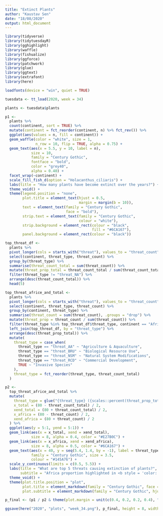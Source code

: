 ```yaml
---
title: "Extinct Plants"
author: "Kaustav Sen"
date: "18/08/2020"
output: html_document
---
```


```r
library(tidyverse)
library(tidytuesdayR)
library(gghighlight)
library(waffle)
library(fishualize)
library(ggforce)
library(patchwork)
library(glue)
library(ggtext)
library(extrafont)
library(here)

loadfonts(device = "win", quiet = TRUE)
```

```r
tuesdata <- tt_load(2020, week = 34)

plants <- tuesdata$plants
```

```r
p1 <- 
  plants %>% 
  count(continent, sort = TRUE) %>% 
  mutate(continent = fct_reorder(continent, n) %>% fct_rev()) %>% 
  ggplot(aes(values = n, fill = continent)) +
  geom_waffle(color = "white", size = 1, 
              n_row = 10, flip = TRUE, alpha = 0.75) +
  geom_text(aes(x = 5.5, y = 10, label = n),
            size = 10,
            family = "Century Gothic",
            fontface = "bold",
            color = "grey40",
            alpha = 0.40) +
  facet_wrap(~continent) +
  scale_fill_fish_d(option = "Holacanthus_ciliaris") +
  labs(title = "How many plants have become extinct over the years?") +
  theme_void() +
  theme(legend.position = "none",
        plot.title = element_text(hjust = 0.5,
                                  margin = margin(b = 10)),
        text = element_text(family = "Century Gothic",
                            face = "bold"),
        strip.text = element_text(family = "Century Gothic",
                                  colour = "white"),
        strip.background = element_rect(colour = "black",
                                        fill = "#6CA167"),
        panel.background = element_rect(colour = "black"))
```

```r
top_threat_df <- 
  plants %>% 
  pivot_longer(cols = starts_with("threat"), values_to = "threat_count", names_to = "threat_type") %>% 
  select(continent, threat_type, threat_count) %>% 
  group_by(threat_type) %>% 
  summarise(threat_count_total = sum(threat_count)) %>% 
  mutate(threat_prop_total = threat_count_total / sum(threat_count_total)) %>% 
  filter(threat_type != "threat_NA") %>% 
  arrange(desc(threat_count_total)) %>% 
  head(5)

top_threat_africe_and_total <- 
  plants %>% 
  pivot_longer(cols = starts_with("threat"), values_to = "threat_count", names_to = "threat_type") %>% 
  select(continent, threat_type, threat_count) %>% 
  group_by(continent, threat_type) %>% 
  summarise(threat_count = sum(threat_count), .groups = "drop") %>% 
  mutate(threat_prop = threat_count / sum(threat_count)) %>% 
  filter(threat_type %in% top_threat_df$threat_type, continent == "Africa") %>% 
  left_join(top_threat_df, by = "threat_type") %>% 
  arrange(desc(threat_prop_total)) %>% 
  mutate(
    threat_type = case_when(
      threat_type == "threat_AA" ~ "Agriculture & Aquaculture",
      threat_type == "threat_BRU" ~ "Biological Resource Use",
      threat_type == "threat_NSM" ~ "Natural System Modifications",
      threat_type == "threat_RCD" ~ "Commercial Development",
      TRUE ~ "Invasive Species"
    ),
    threat_type = fct_reorder(threat_type, threat_count_total)
  )

p2 <- 
  top_threat_africe_and_total %>% 
  mutate(
    threat_type = glue("{threat_type} ({scales::percent(threat_prop_total, accuracy = 1)})"),
    x_total = (80 - threat_count_total) / 2,
    xend_total = (80 + threat_count_total) / 2,
    x_africa = (80 - threat_count) / 2,
    xend_africa = (80 + threat_count) / 2
  ) %>% 
  ggplot(aes(y = 5:1, yend = 5:1)) +
  geom_link(aes(x = x_total, xend = xend_total),
            size = 8, alpha = 0.4, color = "#E27B0C") +
  geom_link(aes(x = x_africa, xend = xend_africa),
            size = 8, alpha = 0.5, color = "#6CA167") +
  geom_text(aes(x = 40, y = seq(5.4, 1.4, by = -1), label = threat_type),
            family = "Century Gothic", size = 3.5,
            colour = "#145A76") +
  scale_y_continuous(limits = c(0.5, 5.5)) +
  labs(title = "What are top 5 threats causing extinction of plants?",
       subtitle = "Africa proportion highlighted in <b style = 'color: #6CA167'>green</b>") +
  theme_void() +
  theme(plot.title.position = "plot",
        plot.title = element_markdown(family = "Century Gothic", face = "bold", hjust = 0.5),
        plot.subtitle = element_markdown(family = "Century Gothic", hjust = 0.5))
```

```r
p_final <- (p1 / p2 & theme(plot.margin = unit(c(0.4, 0.2, 0.2, 0.4), "cm"))) + plot_layout(heights = c(2, 1.5))

ggsave(here("2020", "plots", "week_34.png"), p_final, height = 8, width = 6, type = "cairo")
```